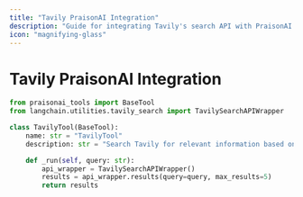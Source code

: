 ```yaml
---
title: "Tavily PraisonAI Integration"
description: "Guide for integrating Tavily's search API with PraisonAI agents for enhanced web search capabilities"
icon: "magnifying-glass"
---
```


# Tavily PraisonAI Integration

```python
from praisonai_tools import BaseTool
from langchain.utilities.tavily_search import TavilySearchAPIWrapper

class TavilyTool(BaseTool):
    name: str = "TavilyTool"
    description: str = "Search Tavily for relevant information based on a query."

    def _run(self, query: str):
        api_wrapper = TavilySearchAPIWrapper()
        results = api_wrapper.results(query=query, max_results=5)
        return results
```